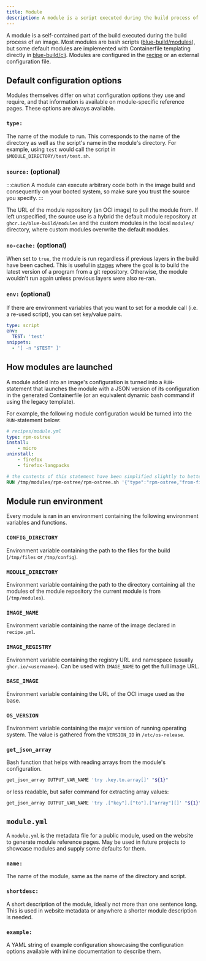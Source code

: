 ```yaml
---
title: Module
description: A module is a script executed during the build process of an image.
---
```


A module is a self-contained part of the build executed during the build process of an image. Most modules are bash scripts ([blue-build/modules](https://github.com/blue-build/modules)), but some default modules are implemented with Containerfile templating directly in [blue-build/cli](https://github.com/blue-build/cli). Modules are configured in the [recipe](/reference/recipe/) or an external configuration file.

## Default configuration options

Modules themselves differ on what configuration options they use and require, and that information is available on module-specific reference pages. These options are always available.

### `type:`

The name of the module to run. This corresponds to the name of the directory as well as the script's name in the module's directory. For example, using `test` would call the script in `$MODULE_DIRECTORY/test/test.sh`.

### `source:` (optional)

:::caution
A module can execute arbitrary code both in the image build and consequently on your booted system, so make sure you trust the source you specify.
:::

The URL of the module repository (an OCI image) to pull the module from. If left unspecified, the source use is a hybrid the default module repository at `ghcr.io/blue-build/modules` and the custom modules in the local `modules/` directory, where custom modules overwrite the default modules.

### `no-cache:` (optional)

When set to `true`, the module is run regardless if previous layers in the build have been cached. This is useful in [stages](/reference/stages) where the goal is to build the latest version of a program from a git repository. Otherwise, the module wouldn't run again unless previous layers were also re-ran.

### `env:` (optional)

If there are environment variables that you want to set for a module call (i.e. a re-used script), you can set key/value pairs.

```yaml
type: script
env:
  TEST: 'test'
snippets:
  - '[ -n "$TEST" ]'
```

## How modules are launched

A module added into an image's configuration is turned into a `RUN`-statement that launches the module with a JSON version of its configuration in the generated Containerfile (or an equivalent dynamic bash command if using the legacy template).

For example, the following module configuration would be turned into the `RUN`-statement below:

```yaml
# recipes/module.yml
type: rpm-ostree
install:
    - micro
uninstall:
    - firefox
    - firefox-langpacks
```

```dockerfile title="Containerfile"
# the contents of this statement have been simplified slightly to better illustrate the topic on hand
RUN /tmp/modules/rpm-ostree/rpm-ostree.sh '{"type":"rpm-ostree,"from-file":"module.yml","repos":null,"install":["micro"],"remove":["firefox","firefox-langpacks"]}'
```

## Module run environment

Every module is ran in an environment containing the following environment variables and functions.

### `CONFIG_DIRECTORY`

Environment variable containing the path to the files for the build (`/tmp/files` or `/tmp/config`).

### `MODULE_DIRECTORY`

Environment variable containing the path to the directory containing all the modules of the module repository the current module is from (`/tmp/modules`).

### `IMAGE_NAME`

Environment variable containing the name of the image declared in `recipe.yml`.

### `IMAGE_REGISTRY`

Environment variable containing the registry URL and namespace (usually `ghcr.io/<username>`). Can be used with `IMAGE_NAME` to get the full image URL.

### `BASE_IMAGE`

Environment variable containing the URL of the OCI image used as the base.

### `OS_VERSION`

Environment variable containing the major version of running operating system. The value is gathered from the `VERSION_ID` in `/etc/os-release`.

### `get_json_array`

Bash function that helps with reading arrays from the module's configuration.

```bash frame="none"
get_json_array OUTPUT_VAR_NAME 'try .key.to.array[]' "${1}"
```

or less readable, but safer command for extracting array values:

```bash frame="none"
get_json_array OUTPUT_VAR_NAME 'try .["key"].["to"].["array"][]' "${1}"
```

## `module.yml`

A `module.yml` is the metadata file for a public module, used on the website to generate module reference pages. May be used in future projects to showcase modules and supply some defaults for them.

### `name:`

The name of the module, same as the name of the directory and script.

### `shortdesc:`

A short description of the module, ideally not more than one sentence long. This is used in website metadata or anywhere a shorter module description is needed.

### `example:`

A YAML string of example configuration showcasing the configuration options available with inline documentation to describe them.
